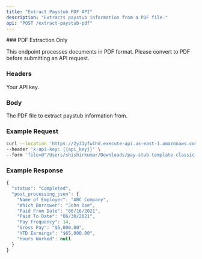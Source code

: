```yaml
---
title: "Extract Paystub PDF API"
description: "Extracts paystub information from a PDF file."
api: "POST /extract-paystub-pdf"
---
```


<Note>
### PDF Extraction Only

This endpoint processes documents in PDF format. Please convert to PDF before
submitting an API request.

</Note>

### Headers

<ParamField body="x-api-key" required>
  Your API key.
</ParamField>

### Body

<ParamField body="file" required>
  The PDF file to extract paystub information from.
</ParamField>

### Example Request

```bash
curl --location 'https://2y31yfw1hd.execute-api.us-east-1.amazonaws.com/prod/extract-paystub-pdf' \
--header 'x-api-key: {{api_key}}' \
--form 'file=@"/Users/shishirkumar/Downloads/pay-stub-template-classic.pdf"'
```

### Example Response

```js
{
  "status": "Completed",
  "post_processing_json": {
    "Name of Employer": "ABC Company",
    "Which Borrower": "John Doe",
    "Paid From Date": "06/16/2021",
    "Paid To Date": "06/30/2021",
    "Pay Frequency": 14,
    "Gross Pay": "$5,000.00",
    "YTD Earnings": "$65,000.00",
    "Hours Worked": null
  }
}
```
